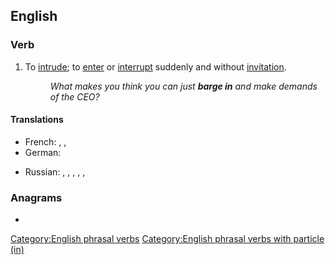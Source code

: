 ==English==

===Verb===
{{en-verb|barges in|barging in|barged in}}

# {{lb|en|idiomatic}} To [[intrude]]; to [[enter]] or [[interrupt]] suddenly and without [[invitation]].
#: ''What makes you think you can just '''barge in''' and make demands of the CEO?''

====Translations====
{{trans-top|to intrude}}
* French: {{t+|fr|faire irruption}}, {{t|fr|s'imposer}}, {{t+|fr|débouler}} {{qualifier|colloquial}}
* German: {{t|de|dazwischenplatzen}}
{{trans-mid}}
* Russian: {{t+|ru|вторга́ться|impf}}, {{t+|ru|вто́ргнуться|impf}}, {{t+|ru|вме́шиваться|impf}}, {{t+|ru|вмеша́ться|pf}}, {{t|ru|[[встрева́ть]] [[в]] [[разгово́р]]|impf}}, {{t|ru|[[встрять]] [[в]] [[разгово́р]]|pf}}
{{trans-bottom}}

===Anagrams===
* {{anagrams|en|bangier|bearing}}

[[Category:English phrasal verbs]]
[[Category:English phrasal verbs with particle (in)]]
